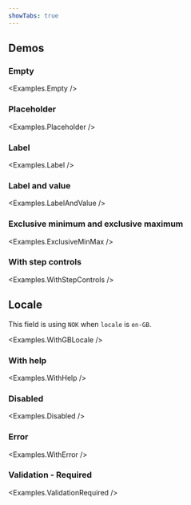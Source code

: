 ```yaml
---
showTabs: true
---
```



## Demos

### Empty

<Examples.Empty />

### Placeholder

<Examples.Placeholder />

### Label

<Examples.Label />

### Label and value

<Examples.LabelAndValue />

### Exclusive minimum and exclusive maximum

<Examples.ExclusiveMinMax />

### With step controls

<Examples.WithStepControls />

## Locale

This field is using `NOK` when `locale` is `en-GB`.

<Examples.WithGBLocale />

### With help

<Examples.WithHelp />

### Disabled

<Examples.Disabled />

### Error

<Examples.WithError />

### Validation - Required

<Examples.ValidationRequired />
